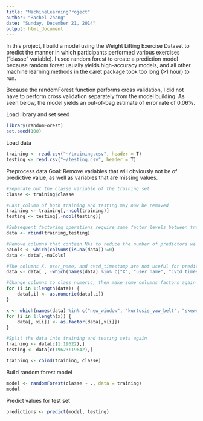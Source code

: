 ```yaml
---
title: "MachineLearningProject"
author: "Rachel Zhang"
date: "Sunday, December 21, 2014"
output: html_document
---
```

In this project, I build a model using the Weight Lifting Exercise Dataset to predict the manner in which participants performed various exercises ("classe" variable).  I used random forest to create a prediction model because random forest usually yields high-accuracy models, and all other machine learning methods in the caret package took too long (>1 hour) to run.

Because the randomForest function performs cross validation, I did not have to perform cross validation separately from the model building.  As seen below, the model yields an out-of-bag estimate of error rate of 0.06%.

Load library and set seed
```r
library(randomForest)
set.seed(100)
```

Load data
```r
training <- read.csv("~/training.csv", header = T)
testing <- read.csv("~/testing.csv", header = T)
```

Preprocess data
Goal: Remove variables that will obviously not be of predictive value, as well as variables that are missing values.
```r
#Separate out the classe variable of the training set
classe <- training$classe

#Last column of both training and testing may now be removed
training <- training[,-ncol(training)]
testing <- testing[,-ncol(testing)]

#Subsequent factoring operations require same factor levels between training and testing sets, so we will first bind the two data sets together
data <- rbind(training,testing)

#Remove columns that contain NAs to reduce the number of predictors we consider in the model
naCols <- which(colSums(is.na(data))!=0)
data <- data[,-naCols]

#The columns X, user_name, and cvtd_timestamp are not useful for prediction
data <- data[ , -which(names(data) %in% c("X", "user_name", "cvtd_timestamp"))]

#Change columns to class numeric, then make some columns factors again
for (i in 1:length(data)) {
    data[,i] <- as.numeric(data[,i])
}

x <- which(names(data) %in% c("new_window", "kurtosis_yaw_belt", "skewness_yaw_belt", "amplitude_yaw_belt", "skewness_yaw_dumbbell", "amplitude_yaw_dumbbell", "kurtosis_yaw_forearm", "skewness_yaw_forearm", "amplitude_yaw_forearm", "classe"))
for (i in 1:length(x)) {
    data[, x[i]] <- as.factor(data[,x[i]])
}

#Split the data into training and testing sets again
training <- data[c(1:19622),]
testing <- data[c(19623:19642),]

training <- cbind(training, classe)
```

Build random forest model
```r
model <- randomForest(classe ~ ., data = training)
model
```

Predict values for test set
```r
predictions <- predict(model, testing)
```